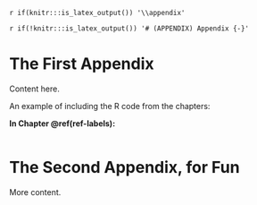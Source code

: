 `r if(knitr:::is_latex_output()) '\\appendix'`

`r if(!knitr:::is_latex_output()) '# (APPENDIX) Appendix {-}'` 

<!--
If you feel it necessary to include an appendix, it goes here.
-->

\clearpage

# The First Appendix

Content here.

An example of including the R code from the chapters:

**In Chapter \@ref(ref-labels):**

```r
```

\clearpage

# The Second Appendix, for Fun

More content.
